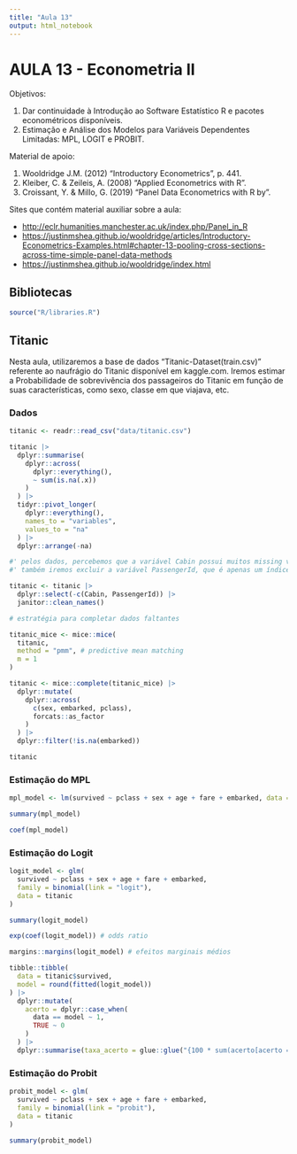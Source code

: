 ```yaml
---
title: "Aula 13"
output: html_notebook
---
```


# AULA 13 - Econometria II

Objetivos:

1.  Dar continuidade à Introdução ao Software Estatístico R e pacotes econométricos disponíveis.
2.  Estimação e Análise dos Modelos para Variáveis Dependentes Limitadas: MPL, LOGIT e PROBIT.

Material de apoio:

1.  Wooldridge J.M. (2012) "Introductory Econometrics", p. 441.
2.  Kleiber, C. & Zeileis, A. (2008) "Applied Econometrics with R".
3.  Croissant, Y. & Millo, G. (2019) "Panel Data Econometrics with R by".

Sites que contém material auxiliar sobre a aula:

-   <http://eclr.humanities.manchester.ac.uk/index.php/Panel_in_R>
-   <https://justinmshea.github.io/wooldridge/articles/Introductory-Econometrics-Examples.html#chapter-13-pooling-cross-sections-across-time-simple-panel-data-methods>
-   <https://justinmshea.github.io/wooldridge/index.html>

## Bibliotecas

```r
source("R/libraries.R")
```

## Titanic

Nesta aula, utilizaremos a base de dados "Titanic-Dataset(train.csv)" referente ao naufrágio do Titanic disponível em kaggle.com. Iremos estimar a Probabilidade de sobrevivência dos passageiros do Titanic em função de suas características, como sexo, classe em que viajava, etc.

### Dados

```r
titanic <- readr::read_csv("data/titanic.csv")

titanic |> 
  dplyr::summarise(
    dplyr::across(
      dplyr::everything(),
      ~ sum(is.na(.x))
    )
  ) |> 
  tidyr::pivot_longer(
    dplyr::everything(),
    names_to = "variables",
    values_to = "na"
  ) |> 
  dplyr::arrange(-na)

#' pelos dados, percebemos que a variável Cabin possui muitos missing values e, portanto, iremos excluí-la.
#' também iremos excluir a variável PassengerId, que é apenas um índice para cada passageiro.

titanic <- titanic |> 
  dplyr::select(-c(Cabin, PassengerId)) |> 
  janitor::clean_names()

# estratégia para completar dados faltantes

titanic_mice <- mice::mice(
  titanic,
  method = "pmm", # predictive mean matching 
  m = 1
)

titanic <- mice::complete(titanic_mice) |> 
  dplyr::mutate(
    dplyr::across(
      c(sex, embarked, pclass),
      forcats::as_factor
    )
  ) |> 
  dplyr::filter(!is.na(embarked))

titanic
```

### Estimação do MPL

```r
mpl_model <- lm(survived ~ pclass + sex + age + fare + embarked, data = titanic)

summary(mpl_model)

coef(mpl_model)
```

### Estimação do Logit

```r
logit_model <- glm(
  survived ~ pclass + sex + age + fare + embarked,
  family = binomial(link = "logit"),
  data = titanic
)

summary(logit_model)

exp(coef(logit_model)) # odds ratio

margins::margins(logit_model) # efeitos marginais médios

tibble::tibble(
  data = titanic$survived,
  model = round(fitted(logit_model))
) |> 
  dplyr::mutate(
    acerto = dplyr::case_when(
      data == model ~ 1,
      TRUE ~ 0
    )
  ) |> 
  dplyr::summarise(taxa_acerto = glue::glue("{100 * sum(acerto[acerto == 1]) / sum(acerto)}%"))
```

### Estimação do Probit

```r
probit_model <- glm(
  survived ~ pclass + sex + age + fare + embarked,
  family = binomial(link = "probit"),
  data = titanic
)

summary(probit_model)
```



